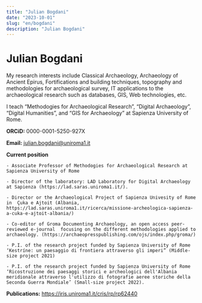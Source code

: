 ```yaml
---
title: "Julian Bogdani"
date: "2023-10-01"
slug: "en/bogdani"
description: "Julian Bogdani"
---
```


# Julian Bogdani

My research interests include Classical Archaeology, Archaeology of Ancient Epirus, Fortifications and building techniques, topography and methodologies for archaeological survey, IT applications to the archaeological research such as databases, GIS, Web technologies, etc.

I teach “Methodogies for Archaeological Research”, “Digital Archaeology”, “Digital Humanities”, and “GIS for Archaeology” at Sapienza University of Rome.

**ORCiD:** 0000-0001-5250-927X

**Email:** julian.bogdani@uniroma1.it

**Current position**

    - Associate Professor of Methodogies for Archaeological Research at Sapienza University of Rome

    - Director of the laboratory: LAD Laboratory for Digital Archaeology at Sapienza (https://lad.saras.uniroma1.it/).

    - Director or the Archaeological Project of Sapienza Univesity of Rome in  Çuka e Ajtoit (Albania, https://lad.saras.uniroma1.it/ricerca/missione-archeologica-sapienza-a-cuka-e-ajtoit-albania/)

    - Co-editor of Groma Documenting Archaeology, an open access peer-reviewed e-journal  focusing on the different methodologies applied to archaeology. (https://archaeopresspublishing.com/ojs/index.php/groma/)

    - P.I. of the research project funded by Sapienza University of Rome ‘Kestríne: un paesaggio di frontiera attraverso gli imperi” (Middle-size project 2021)

    - P.I. of the research project funded by Sapienza University of Rome ‘Ricostruzione dei paesaggi storici e archeologici dell'Albania meridionale attraverso l'utilizzo di fotografie aeree storiche della Seconda Guerra Mondiale’ (Small-size project 2022).

**Publications:** https://iris.uniroma1.it/cris/rp/rp62440
